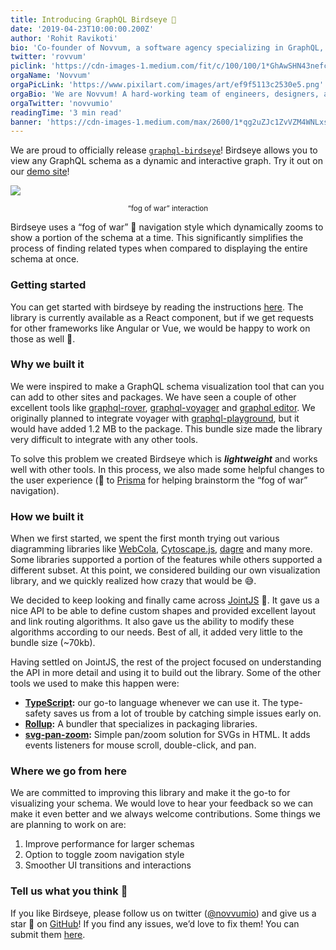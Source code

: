 ```yaml
---
title: Introducing GraphQL Birdseye 🦅
date: '2019-04-23T10:00:00.200Z'
author: 'Rohit Ravikoti'
bio: 'Co-founder of Novvum, a software agency specializing in GraphQL, and daily meditator.'
twitter: 'rovvum'
piclink: 'https://cdn-images-1.medium.com/fit/c/100/100/1*GhAwSHN43nefc_vKW0rxRg.png'
orgaName: 'Novvum'
orgaPicLink: 'https://www.pixilart.com/images/art/ef9f5113c2530e5.png'
orgaBio: 'We are Novvum! A hard-working team of engineers, designers, and tech enthusiasts that are looking to share what we know!'
orgaTwitter: 'novvumio'
readingTime: '3 min read'
banner: 'https://cdn-images-1.medium.com/max/2600/1*qg2uZJc1ZvVZM4WNLxsoog.png'
---
```


We are proud to officially release [`graphql-birdseye`](https://github.com/Novvum/graphql-birdseye)! Birdseye allows you to view any GraphQL schema as a dynamic and interactive graph. Try it out on our [demo site](https://birdseye.novvum.io/)!

![](https://cdn-images-1.medium.com/max/2400/1*QcqM1X6b4wlo2AUWHn_5zQ.gif)<center><small>“fog of war” interaction</small></center>

Birdseye uses a “fog of war” 🌁 navigation style which dynamically zooms to show a portion of the schema at a time. This significantly simplifies the process of finding related types when compared to displaying the entire schema at once.

### Getting started

You can get started with birdseye by reading the instructions [here](https://github.com/Novvum/graphql-birdseye#installation). The library is currently available as a React component, but if we get requests for other frameworks like Angular or Vue, we would be happy to work on those as well 🙂.

### Why we built it

We were inspired to make a GraphQL schema visualization tool that can you can add to other sites and packages. We have seen a couple of other excellent tools like [graphql-rover](https://brbb.github.io/graphql-rover/), [graphql-voyager](https://www.npmjs.com/package/graphql-voyager) and [graphql editor](https://graphqleditor.com/). We originally planned to integrate voyager with [graphql-playground](https://github.com/prisma/graphql-playground), but it would have added 1.2 MB to the package. This bundle size made the library very difficult to integrate with any other tools.

To solve this problem we created Birdseye which is **_lightweight_** and works well with other tools. In this process, we also made some helpful changes to the user experience (📣 to [Prisma](https://www.prisma.io/) for helping brainstorm the “fog of war” navigation).

### How we built it

When we first started, we spent the first month trying out various diagramming libraries like [WebCola](https://github.com/tgdwyer/WebCola), [Cytoscape.js](http://js.cytoscape.org/), [dagre](https://github.com/dagrejs/dagre) and many more. Some libraries supported a portion of the features while others supported a different subset. At this point, we considered building our own visualization library, and we quickly realized how crazy that would be 😅.

We decided to keep looking and finally came across [JointJS](https://resources.jointjs.com/docs/jointjs/v2.2/joint.html) 🎊. It gave us a nice API to be able to define custom shapes and provided excellent layout and link routing algorithms. It also gave us the ability to modify these algorithms according to our needs. Best of all, it added very little to the bundle size (~70kb).

Having settled on JointJS, the rest of the project focused on understanding the API in more detail and using it to build out the library. Some of the other tools we used to make this happen were:

- [**TypeScript**](https://www.typescriptlang.org/)**:** our go-to language whenever we can use it. The type-safety saves us from a lot of trouble by catching simple issues early on.
- [**Rollup**](https://rollupjs.org/guide/en)**:** A bundler that specializes in packaging libraries.
- [**svg-pan-zoom**](https://github.com/ariutta/svg-pan-zoom)**:** Simple pan/zoom solution for SVGs in HTML. It adds events listeners for mouse scroll, double-click, and pan.

### Where we go from here

We are committed to improving this library and make it the go-to for visualizing your schema. We would love to hear your feedback so we can make it even better and we always welcome contributions. Some things we are planning to work on are:

1.  Improve performance for larger schemas
2.  Option to toggle zoom navigation style
3.  Smoother UI transitions and interactions

### Tell us what you think 🤔

If you like Birdseye, please follow us on twitter ([@novvumio](https://twitter.com/novvumio)) and give us a star 🌟 on [GitHub](https://github.com/Novvum/graphql-birdseye)! If you find any issues, we’d love to fix them! You can submit them [here](https://github.com/Novvum/graphql-birdseye/issues).
